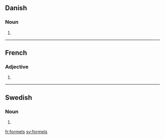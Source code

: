 ==Danish==

===Noun===
{{infl|da|noun form|g=c}}

# {{form of|genitive singular indefinite|formel|lang=da}}

----

==French==

===Adjective===
{{fr-adj-form|m|p}}

# {{form of|Masculine plural form|formel|lang=fr}}

----

==Swedish==

===Noun===
{{infl|sv|noun form}}

# {{sv-noun-form-indef-gen|formel}}

[[fr:formels]]
[[sv:formels]]